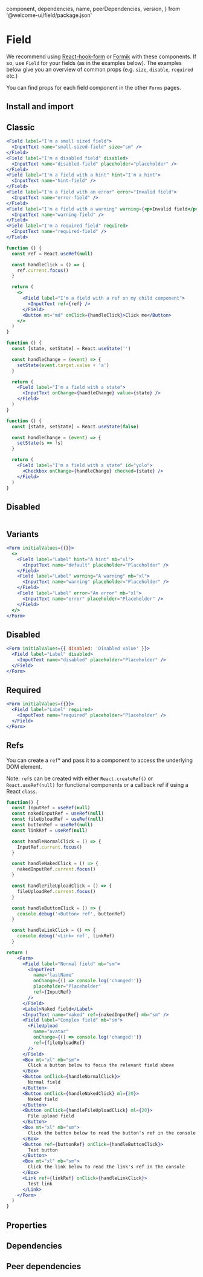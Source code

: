 
  component,
  dependencies,
  name,
  peerDependencies,
  version,
} from '@welcome-ui/field/package.json'

# Field

<tagversion version={version} name={name} component={component} />

We recommend using [React-hook-form](https://react-hook-form.com/) or [Formik](https://github.com/jaredpalmer/formik) with these components. If so, use `Field` for your fields (as in the examples below). The examples below give you an overview of common props (e.g. `size`, `disable`, `required` etc.)

You can find props for each field component in the other `Forms` pages.

## Install and import

<usage component={component} name={name} peerDependencies={peerDependencies} />

## Classic

```jsx
<Field label="I'm a small sized field">
  <InputText name="small-sized-field" size="sm" />
</Field>
<Field label="I'm a disabled field" disabled>
  <InputText name="disabled-field" placeholder="placeholder" />
</Field>
<Field label="I'm a field with a hint" hint="I'm a hint">
  <InputText name="hint-field" />
</Field>
<Field label="I'm a field with an error" error="Invalid field">
  <InputText name="error-field" />
</Field>
<Field label="I'm a field with a warning" warning={<p>Invalid field</p>}>
  <InputText name="warning-field" />
</Field>
<Field label="I'm a required field" required>
  <InputText name="required-field" />
</Field>
```

```jsx
function () {
  const ref = React.useRef(null)

  const handleClick = () => {
    ref.current.focus()
  }

  return (
    <>
      <Field label="I'm a field with a ref on my child component">
        <InputText ref={ref} />
      </Field>
      <Button mt="md" onClick={handleClick}>Click me</Button>
    </>
  )
}
```

```jsx
function () {
  const [state, setState] = React.useState('')

  const handleChange = (event) => {
    setState(event.target.value + 'a')
  }

  return (
    <Field label="I'm a field with a state">
      <InputText onChange={handleChange} value={state} />
    </Field>
  )
}
```

```jsx
function () {
  const [state, setState] = React.useState(false)

  const handleChange = (event) => {
    setState(s => !s)
  }

  return (
    <Field label="I'm a field with a state" id="yolo">
      <Checkbox onChange={handleChange} checked={state} />
    </Field>
  )
}
```

## Disabled

```jsx

```

## Variants

```jsx
<Form initialValues={{}}>
  <>
    <Field label="Label" hint="A hint" mb="xl">
      <InputText name="default" placeholder="Placeholder" />
    </Field>
    <Field label="Label" warning="A warning" mb="xl">
      <InputText name="warning" placeholder="Placeholder" />
    </Field>
    <Field label="Label" error="An error" mb="xl">
      <InputText name="error" placeholder="Placeholder" />
    </Field>
  </>
</Form>
```

## Disabled

```jsx
<Form initialValues={{ disabled: 'Disabled value' }}>
  <Field label="Label" disabled>
    <InputText name="disabled" placeholder="Placeholder" />
  </Field>
</Form>
```

## Required

```jsx
<Form initialValues={{}}>
  <Field label="Label" required>
    <InputText name="required" placeholder="Placeholder" />
  </Field>
</Form>
```

## Refs

You can create a `ref`\* and pass it to a component to access the underlying DOM element.

Note: `ref`s can be created with either `React.createRef()` or `React.useRef(null)` for functional components or a callback ref if using a React `class`.

```jsx
function() {
  const InputRef = useRef(null)
  const nakedInputRef = useRef(null)
  const fileUploadRef = useRef(null)
  const buttonRef = useRef(null)
  const linkRef = useRef(null)

  const handleNormalClick = () => {
    InputRef.current.focus()
  }

  const handleNakedClick = () => {
    nakedInputRef.current.focus()
  }

  const handleFileUploadClick = () => {
    fileUploadRef.current.focus()
  }

  const handleButtonClick = () => {
    console.debug('<Button> ref', buttonRef)
  }

  const handleLinkClick = () => {
    console.debug('<Link> ref', linkRef)
  }

return (
    <Form>
      <Field label="Normal field" mb="sm">
        <InputText
          name="lastName"
          onChange={() => console.log('changed!')}
          placeholder="Placeholder"
          ref={InputRef}
        />
      </Field>
      <Label>Naked field</Label>
      <InputText name="naked" ref={nakedInputRef} mb="sm" />
      <Field label="Complex field" mb="sm">
        <FileUpload
          name="avatar"
          onChange={() => console.log('changed!')}
          ref={fileUploadRef}
        />
      </Field>
      <Box mt="xl" mb="sm">
        Click a button below to focus the relevant field above
      </Box>
      <Button onClick={handleNormalClick}>
        Normal field
      </Button>
      <Button onClick={handleNakedClick} ml={20}>
        Naked field
      </Button>
      <Button onClick={handleFileUploadClick} ml={20}>
        File upload field
      </Button>
      <Box mt="xl" mb="sm">
        Click the button below to read the button's ref in the console
      </Box>
      <Button ref={buttonRef} onClick={handleButtonClick}>
        Test button
      </Button>
      <Box mt="xl" mb="sm">
        Click the link below to read the link's ref in the console
      </Box>
      <Link ref={linkRef} onClick={handleLinkClick}>
        Test link
      </Link>
    </Form>
  )
}
```

## Properties

<props propTypes={props.propTypes.Field} />

## Dependencies

<dependencies dependencies={dependencies} />

## Peer dependencies

<dependencies dependencies={peerDependencies} />
